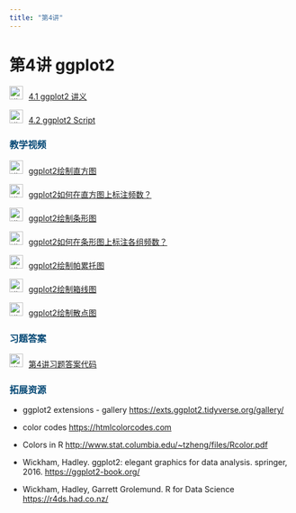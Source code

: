 ```yaml
---
title: "第4讲"
---
```


# 第4讲 ggplot2 

<img src="img/teacher.png" alt="讲义" style="width: 24px; height: 24px;margin-right: 10px">[4.1 ggplot2 讲义](https://lizongzhang.github.io/stat/L4.html){target="_blank"} 

<img src="img/teacher.png" alt="讲义" style="width: 24px; height: 24px;margin-right: 10px">[4.2 ggplot2
        Script](https://lizongzhang.github.io/stat/ggplot2intro.html){target="_blank"}

<h3 style="color: #044875;"> 教学视频 </h3>

<img src="img/video.png" alt="讲义" style="width: 24px; height: 24px;margin-right: 10px">[ggplot2绘制直方图](https://www.bilibili.com/video/BV1wV4y1K7eX/){target="_blank"} 

<img src="img/video.png" alt="讲义" style="width: 24px; height: 24px;margin-right: 10px">[ggplot2如何在直方图上标注频数？](https://www.bilibili.com/video/BV1y24y1778a/){target="_blank"} 

<img src="img/video.png" alt="讲义" style="width: 24px; height: 24px;margin-right: 10px">[ggplot2绘制条形图](https://www.bilibili.com/video/BV16e4y1Q7Qw/){target="_blank"} 

<img src="img/video.png" alt="讲义" style="width: 24px; height: 24px;margin-right: 10px">[ggplot2如何在条形图上标注各组频数？](https://www.bilibili.com/video/BV1Ng4y1j7cE/){target="_blank"} 

<img src="img/video.png" alt="讲义" style="width: 24px; height: 24px;margin-right: 10px">[ggplot2绘制帕累托图](https://www.bilibili.com/video/BV1ia411U74q/?){target="_blank"} 

<img src="img/video.png" alt="讲义" style="width: 24px; height: 24px;margin-right: 10px">[ggplot2绘制箱线图](https://www.bilibili.com/video/BV1vW4y127dt/){target="_blank"} 

<img src="img/video.png" alt="讲义" style="width: 24px; height: 24px;margin-right: 10px">[ggplot2绘制散点图](https://www.bilibili.com/video/BV1Ca411K78j/){target="_blank"} 

<h3 style="color: #044875;"> 习题答案 </h3>

<img src="img/teacher.png" alt="讲义" style="width: 24px; height: 24px;margin-right: 10px">[第4讲习题答案代码](https://lizongzhang.github.io/stat/4solution.html){target="_blank"} 

<h3 style="color: #044875;"> 拓展资源 </h3>

-   ggplot2 extensions - gallery <https://exts.ggplot2.tidyverse.org/gallery/>

-   color codes <https://htmlcolorcodes.com>
    
-   Colors in R <http://www.stat.columbia.edu/~tzheng/files/Rcolor.pdf>

-   Wickham, Hadley. ggplot2: elegant graphics for data
            analysis. springer, 2016. <https://ggplot2-book.org/>

-   Wickham, Hadley, Garrett Grolemund. R for Data Science
            <https://r4ds.had.co.nz/>

        
        
